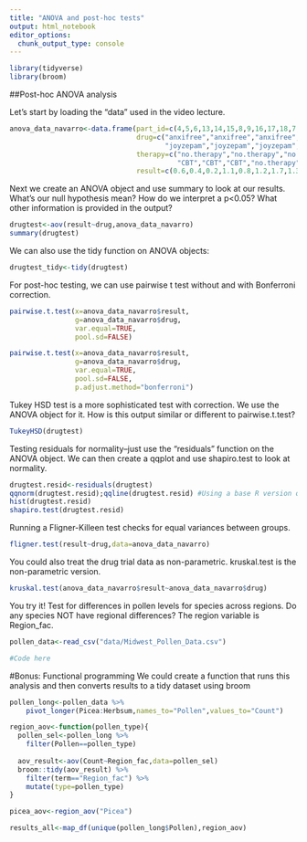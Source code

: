 ---
title: "ANOVA and post-hoc tests"
output: html_notebook
editor_options: 
  chunk_output_type: console
---
```{r setup}
library(tidyverse)
library(broom)
```

##Post-hoc ANOVA analysis

Let's start by loading the "data" used in the video lecture.
```{r}
anova_data_navarro<-data.frame(part_id=c(4,5,6,13,14,15,8,9,16,17,18,7,1,2,3,10,11,12),
                               drug=c("anxifree","anxifree","anxifree","anxifree","anxifree","anxifree","joyzepam","joyzepam","joyzepam",
                                      "joyzepam","joyzepam","joyzepam","placebo","placebo","placebo","placebo","placebo","placebo"),
                               therapy=c("no.therapy","no.therapy","no.therapy","CBT","CBT","CBT","no.therapy","no.therapy",
                                         "CBT","CBT","CBT","no.therapy","no.therapy","no.therapy","no.therapy","CBT","CBT","CBT"),
                               result=c(0.6,0.4,0.2,1.1,0.8,1.2,1.7,1.3,1.8,1.3,1.4,1.4,0.5,0.3,0.1,0.6,0.9,0.3))
```

Next we create an ANOVA object and use summary to look at our results. What's our null hypothesis mean? How do we interpret a p<0.05? What other information is provided in the output?
```{r}
drugtest<-aov(result~drug,anova_data_navarro)
summary(drugtest)
```

We can also use the tidy function on ANOVA objects:

```{r}
drugtest_tidy<-tidy(drugtest)
```

For post-hoc testing, we can use pairwise t test without and with Bonferroni correction.
```{r}
pairwise.t.test(x=anova_data_navarro$result, 
                g=anova_data_navarro$drug,
                var.equal=TRUE,
                pool.sd=FALSE) 

pairwise.t.test(x=anova_data_navarro$result, 
                g=anova_data_navarro$drug,
                var.equal=TRUE,
                pool.sd=FALSE,
                p.adjust.method="bonferroni")
```

Tukey HSD test is a more sophisticated test with correction. We use the ANOVA object for it. How is this output similar or different to pairwise.t.test?

```{r}
TukeyHSD(drugtest)
```

Testing residuals for normality--just use the "residuals" function on the ANOVA object. We can then create a qqplot and use shapiro.test to look at normality.
```{r}
drugtest.resid<-residuals(drugtest)
qqnorm(drugtest.resid);qqline(drugtest.resid) #Using a base R version of a QQ plot
hist(drugtest.resid)
shapiro.test(drugtest.resid)
```

Running a Fligner-Killeen test checks for equal variances between groups.
```{r}
fligner.test(result~drug,data=anova_data_navarro)
```

You could also treat the drug trial data as non-parametric. kruskal.test is the non-parametric version.
```{r}
kruskal.test(anova_data_navarro$result~anova_data_navarro$drug)
```

You try it! Test for differences in pollen levels for species across regions. Do any species NOT have regional differences? The region variable is Region_fac.
```{r}
pollen_data<-read_csv("data/Midwest_Pollen_Data.csv")
```

```{r}
#Code here
```














#Bonus: Functional programming
We could create a function that runs this analysis and then converts results to a tidy dataset using broom

```{r}
pollen_long<-pollen_data %>%
    pivot_longer(Picea:Herbsum,names_to="Pollen",values_to="Count")

region_aov<-function(pollen_type){
  pollen_sel<-pollen_long %>%
    filter(Pollen==pollen_type)
  
  aov_result<-aov(Count~Region_fac,data=pollen_sel)
  broom::tidy(aov_result) %>% 
    filter(term=="Region_fac") %>%
    mutate(type=pollen_type)
}

picea_aov<-region_aov("Picea")

results_all<-map_df(unique(pollen_long$Pollen),region_aov)
```





